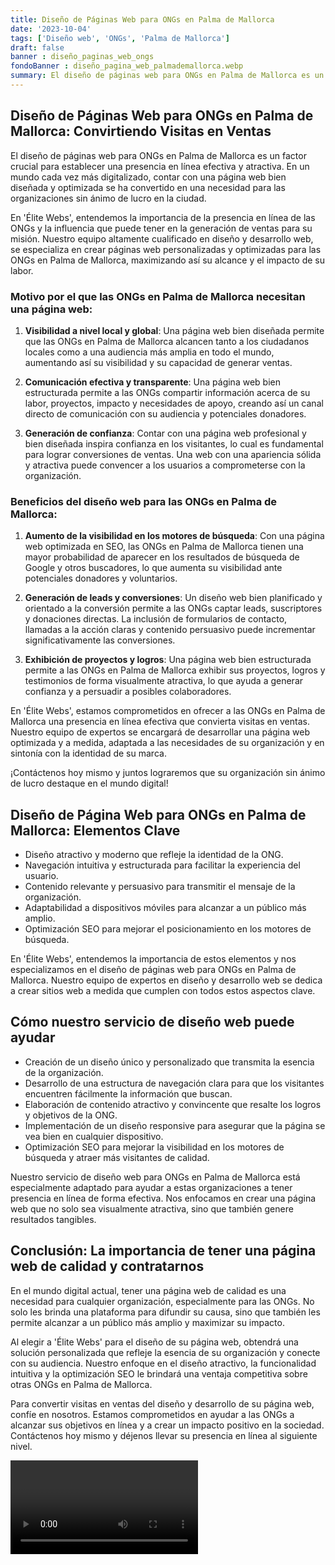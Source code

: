 ```yaml
---
title: Diseño de Páginas Web para ONGs en Palma de Mallorca
date: '2023-10-04'
tags: ['Diseño web', 'ONGs', 'Palma de Mallorca']
draft: false
banner : diseño_paginas_web_ongs
fondoBanner : diseño_pagina_web_palmademallorca.webp
summary: El diseño de páginas web para ONGs en Palma de Mallorca es un factor crucial para establecer una presencia en línea efectiva y atractiva. En un mundo cada vez más digitalizado, contar con una página web bien diseñada y optimizada se ha convertido en una necesidad para las organizaciones sin ánimo de lucro en la ciudad.
---
```


## **Diseño de Páginas Web para ONGs en Palma de Mallorca: Convirtiendo Visitas en Ventas**

El diseño de páginas web para ONGs en Palma de Mallorca es un factor crucial para establecer una presencia en línea efectiva y atractiva. En un mundo cada vez más digitalizado, contar con una página web bien diseñada y optimizada se ha convertido en una necesidad para las organizaciones sin ánimo de lucro en la ciudad.

En 'Élite Webs', entendemos la importancia de la presencia en línea de las ONGs y la influencia que puede tener en la generación de ventas para su misión. Nuestro equipo altamente cualificado en diseño y desarrollo web, se especializa en crear páginas web personalizadas y optimizadas para las ONGs en Palma de Mallorca, maximizando así su alcance y el impacto de su labor.

### **Motivo por el que las ONGs en Palma de Mallorca necesitan una página web:**

1. **Visibilidad a nivel local y global**: Una página web bien diseñada permite que las ONGs en Palma de Mallorca alcancen tanto a los ciudadanos locales como a una audiencia más amplia en todo el mundo, aumentando así su visibilidad y su capacidad de generar ventas.

2. **Comunicación efectiva y transparente**: Una página web bien estructurada permite a las ONGs compartir información acerca de su labor, proyectos, impacto y necesidades de apoyo, creando así un canal directo de comunicación con su audiencia y potenciales donadores.

3. **Generación de confianza**: Contar con una página web profesional y bien diseñada inspira confianza en los visitantes, lo cual es fundamental para lograr conversiones de ventas. Una web con una apariencia sólida y atractiva puede convencer a los usuarios a comprometerse con la organización.

### **Beneficios del diseño web para las ONGs en Palma de Mallorca:**

1. **Aumento de la visibilidad en los motores de búsqueda**: Con una página web optimizada en SEO, las ONGs en Palma de Mallorca tienen una mayor probabilidad de aparecer en los resultados de búsqueda de Google y otros buscadores, lo que aumenta su visibilidad ante potenciales donadores y voluntarios.

2. **Generación de leads y conversiones**: Un diseño web bien planificado y orientado a la conversión permite a las ONGs captar leads, suscriptores y donaciones directas. La inclusión de formularios de contacto, llamadas a la acción claras y contenido persuasivo puede incrementar significativamente las conversiones.

3. **Exhibición de proyectos y logros**: Una página web bien estructurada permite a las ONGs en Palma de Mallorca exhibir sus proyectos, logros y testimonios de forma visualmente atractiva, lo que ayuda a generar confianza y a persuadir a posibles colaboradores.

En 'Élite Webs', estamos comprometidos en ofrecer a las ONGs en Palma de Mallorca una presencia en línea efectiva que convierta visitas en ventas. Nuestro equipo de expertos se encargará de desarrollar una página web optimizada y a medida, adaptada a las necesidades de su organización y en sintonía con la identidad de su marca.

¡Contáctenos hoy mismo y juntos lograremos que su organización sin ánimo de lucro destaque en el mundo digital!

<GifSeo />

<Cta />

## Diseño de Página Web para ONGs en Palma de Mallorca: Elementos Clave

- Diseño atractivo y moderno que refleje la identidad de la ONG.
- Navegación intuitiva y estructurada para facilitar la experiencia del usuario.
- Contenido relevante y persuasivo para transmitir el mensaje de la organización.
- Adaptabilidad a dispositivos móviles para alcanzar a un público más amplio.
- Optimización SEO para mejorar el posicionamiento en los motores de búsqueda.

En 'Élite Webs', entendemos la importancia de estos elementos y nos especializamos en el diseño de páginas web para ONGs en Palma de Mallorca. Nuestro equipo de expertos en diseño y desarrollo web se dedica a crear sitios web a medida que cumplen con todos estos aspectos clave.

## Cómo nuestro servicio de diseño web puede ayudar

- Creación de un diseño único y personalizado que transmita la esencia de la organización.
- Desarrollo de una estructura de navegación clara para que los visitantes encuentren fácilmente la información que buscan.
- Elaboración de contenido atractivo y convincente que resalte los logros y objetivos de la ONG.
- Implementación de un diseño responsive para asegurar que la página se vea bien en cualquier dispositivo.
- Optimización SEO para mejorar la visibilidad en los motores de búsqueda y atraer más visitantes de calidad.

Nuestro servicio de diseño web para ONGs en Palma de Mallorca está especialmente adaptado para ayudar a estas organizaciones a tener presencia en línea de forma efectiva. Nos enfocamos en crear una página web que no solo sea visualmente atractiva, sino que también genere resultados tangibles.

## Conclusión: La importancia de tener una página web de calidad y contratarnos

En el mundo digital actual, tener una página web de calidad es una necesidad para cualquier organización, especialmente para las ONGs. No solo les brinda una plataforma para difundir su causa, sino que también les permite alcanzar a un público más amplio y maximizar su impacto.

Al elegir a 'Élite Webs' para el diseño de su página web, obtendrá una solución personalizada que refleje la esencia de su organización y conecte con su audiencia. Nuestro enfoque en el diseño atractivo, la funcionalidad intuitiva y la optimización SEO le brindará una ventaja competitiva sobre otras ONGs en Palma de Mallorca.

Para convertir visitas en ventas del diseño y desarrollo de su página web, confíe en nosotros. Estamos comprometidos en ayudar a las ONGs a alcanzar sus objetivos en línea y a crear un impacto positivo en la sociedad. Contáctenos hoy mismo y déjenos llevar su presencia en línea al siguiente nivel.

<Video />

<CtaBot job='ONGs' city='Palma de Mallorca'/>

<Gmaps query='Palma de Mallorca+españa+maps' />